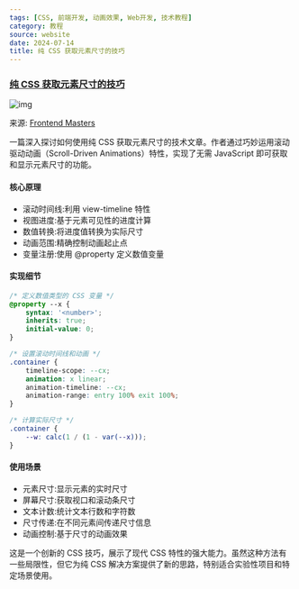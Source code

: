 ```yaml
---
tags: [CSS, 前端开发, 动画效果, Web开发, 技术教程]
category: 教程
source: website
date: 2024-07-14
title: 纯 CSS 获取元素尺寸的技巧
---
```


### [纯 CSS 获取元素尺寸的技巧](https://frontendmasters.com/blog/how-to-get-the-width-height-of-any-element-in-only-css/)

![img](https://img.mengpeng.tech/i/2024/12/08/67556d6e51f7e.webp)

来源: [Frontend Masters](https://frontendmasters.com/blog/how-to-get-the-width-height-of-any-element-in-only-css/)

一篇深入探讨如何使用纯 CSS 获取元素尺寸的技术文章。作者通过巧妙运用滚动驱动动画（Scroll-Driven Animations）特性，实现了无需 JavaScript 即可获取和显示元素尺寸的功能。

#### 核心原理

-   滚动时间线:利用 view-timeline 特性
-   视图进度:基于元素可见性的进度计算
-   数值转换:将进度值转换为实际尺寸
-   动画范围:精确控制动画起止点
-   变量注册:使用 @property 定义数值变量

#### 实现细节

```css
/* 定义数值类型的 CSS 变量 */
@property --x {
    syntax: '<number>';
    inherits: true;
    initial-value: 0;
}

/* 设置滚动时间线和动画 */
.container {
    timeline-scope: --cx;
    animation: x linear;
    animation-timeline: --cx;
    animation-range: entry 100% exit 100%;
}

/* 计算实际尺寸 */
.container {
    --w: calc(1 / (1 - var(--x)));
}
```

#### 使用场景

-   元素尺寸:显示元素的实时尺寸
-   屏幕尺寸:获取视口和滚动条尺寸
-   文本计数:统计文本行数和字符数
-   尺寸传递:在不同元素间传递尺寸信息
-   动画控制:基于尺寸的动画效果

这是一个创新的 CSS 技巧，展示了现代 CSS 特性的强大能力。虽然这种方法有一些局限性，但它为纯 CSS 解决方案提供了新的思路，特别适合实验性项目和特定场景使用。
